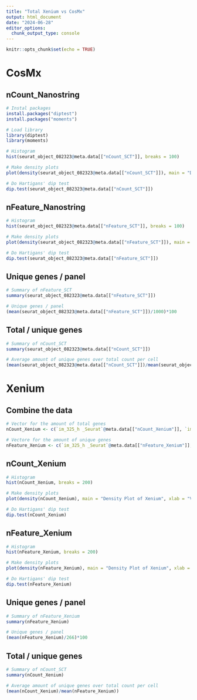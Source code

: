 ```yaml
---
title: "Total Xenium vs CosMx"
output: html_document
date: "2024-06-28"
editor_options: 
  chunk_output_type: console
---
```


```r
knitr::opts_chunk$set(echo = TRUE)
```

# CosMx

## nCount_Nanostring

```r

# Instal packages
install.packages("diptest")
install.packages("moments")

# Load library
library(diptest)
library(moments)

```



```r
# Histogram
hist(seurat_object_082323@meta.data[["nCount_SCT"]], breaks = 100)

# Make density plots
plot(density(seurat_object_082323@meta.data[["nCount_SCT"]]), main = "Density Plot of CosMx", xlab = "Value")

# Do Hartigans' dip test
dip.test(seurat_object_082323@meta.data[["nCount_SCT"]])


```


## nFeature_Nanostring

```r
# Histogram
hist(seurat_object_082323@meta.data[["nFeature_SCT"]], breaks = 100)

# Make density plots
plot(density(seurat_object_082323@meta.data[["nFeature_SCT"]]), main = "Density Plot of CosMx", xlab = "Value")

# Do Hartigans' dip test
dip.test(seurat_object_082323@meta.data[["nFeature_SCT"]])

```

## Unique genes / panel

```r
# Summary of nFeature_SCT
summary(seurat_object_082323@meta.data[["nFeature_SCT"]])

# Unique genes / panel
(mean(seurat_object_082323@meta.data[["nFeature_SCT"]])/1000)*100

```

## Total / unique genes

```r
# Summary of nCount_SCT
summary(seurat_object_082323@meta.data[["nCount_SCT"]])

# Average amount of unique genes over total count per cell
(mean(seurat_object_082323@meta.data[["nCount_SCT"]])/mean(seurat_object_082323@meta.data[["nFeature_SCT"]]))

```


# Xenium

## Combine the data

```r
# Vector for the amount of total genes
nCount_Xenium <- c(`im_325_h _Seurat`@meta.data[["nCount_Xenium"]], `im_326_f _Seurat`@meta.data[["nCount_Xenium"]], `im_327_i _Seurat`@meta.data[["nCount_Xenium"]], `im_328_g _Seurat`@meta.data[["nCount_Xenium"]])

# Vectore for the amount of unique genes
nFeature_Xenium <- c(`im_325_h _Seurat`@meta.data[["nFeature_Xenium"]], `im_326_f _Seurat`@meta.data[["nFeature_Xenium"]], `im_327_i _Seurat`@meta.data[["nFeature_Xenium"]], `im_328_g _Seurat`@meta.data[["nFeature_Xenium"]])

```

## nCount_Xenium

```r
# Histogram
hist(nCount_Xenium, breaks = 200)

# Make density plots
plot(density(nCount_Xenium), main = "Density Plot of Xenium", xlab = "Value")

# Do Hartigans' dip test
dip.test(nCount_Xenium)

```

## nFeature_Xenium

```r
# Histogram
hist(nFeature_Xenium, breaks = 200)

# Make density plots
plot(density(nFeature_Xenium), main = "Density Plot of Xenium", xlab = "Value")

# Do Hartigans' dip test
dip.test(nFeature_Xenium)

```

## Unique genes / panel

```r
# Summary of nFeature_Xenium
summary(nFeature_Xenium)

# Unique genes / panel
(mean(nFeature_Xenium)/266)*100

```

## Total / unique genes

```r
# Summary of nCount_SCT
summary(nCount_Xenium)

# Average amount of unique genes over total count per cell
(mean(nCount_Xenium)/mean(nFeature_Xenium))

```


